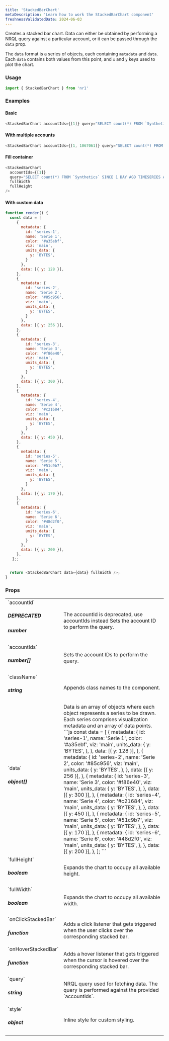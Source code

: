 ```yaml
---
title: 'StackedBarChart'
metaDescription: 'Learn how to work the StackedBarChart component'
freshnessValidatedDate: 2024-06-03
---
```


Creates a stacked bar chart. Data can either be obtained by performing a NRQL query against a particular account, or it can be passed through the `data` prop.

The `data` format is a series of objects, each containing `metadata` and `data`. Each `data` contains both values from this point, and `x` and `y` keys used to plot the chart.

### Usage

```js
import { StackedBarChart } from 'nr1'
```



### Examples

#### Basic

```js
<StackedBarChart accountIds={[1]} query="SELECT count(*) FROM `Synthetics` SINCE 1 DAY AGO TIMESERIES AUTO FACET jobType" />
```



#### With multiple accounts

```js
<StackedBarChart accountIds={[1, 1067061]} query="SELECT count(*) FROM `Synthetics` SINCE 1 DAY AGO TIMESERIES AUTO FACET jobType" />
```



#### Fill container

```js
<StackedBarChart
  accountIds={[1]}
  query="SELECT count(*) FROM `Synthetics` SINCE 1 DAY AGO TIMESERIES AUTO FACET jobType"
  fullWidth
  fullHeight
/>
```



#### With custom data

```js
function render() {
  const data = [
     {
       metadata: {
         id: 'series-1',
         name: 'Serie 1',
         color: '#a35ebf',
         viz: 'main',
         units_data: {
           y: 'BYTES',
         }
       },
       data: [{ y: 128 }],
     },
     {
       metadata: {
         id: 'series-2',
         name: 'Serie 2',
         color: '#85c956',
         viz: 'main',
         units_data: {
           y: 'BYTES',
         }
       },
       data: [{ y: 256 }],
     },
     {
       metadata: {
         id: 'series-3',
         name: 'Serie 3',
         color: '#f86e40',
         viz: 'main',
         units_data: {
           y: 'BYTES',
         }
       },
       data: [{ y: 300 }],
     },
     {
       metadata: {
         id: 'series-4',
         name: 'Serie 4',
         color: '#c21684',
         viz: 'main',
         units_data: {
           y: 'BYTES',
         }
       },
       data: [{ y: 450 }],
     },
     {
       metadata: {
         id: 'series-5',
         name: 'Serie 5',
         color: '#51c9b7',
         viz: 'main',
         units_data: {
           y: 'BYTES',
         }
       },
       data: [{ y: 170 }],
     },
     {
       metadata: {
         id: 'series-6',
         name: 'Serie 6',
         color: '#48d2f0',
         viz: 'main',
         units_data: {
           y: 'BYTES',
         }
       },
       data: [{ y: 200 }],
     },
   ];;


  return <StackedBarChart data={data} fullWidth />;
}
```



### Props

<table>
    <tbody>
        <tr>
            <td>`accountId` <h5>DEPRECATED</h5> <h5>number</h5></td>
            <td><Callout variant='caution' title='Due November 1st, 2022' > The accountId is deprecated, use accountIds instead </Callout>Sets the account ID to perform the query.</td>
        </tr>
        <tr>
            <td>`accountIds` <h5>number[]</h5></td>
            <td>Sets the account IDs to perform the query.</td>
        </tr>
        <tr>
            <td>`className` <h5>string</h5></td>
            <td>Appends class names to the component.</td>
        </tr>
        <tr>
            <td>`data` <h5>object[]</h5></td>
            <td>Data is an array of objects where each object represents a series to be drawn. Each series comprises visualization metadata and an array of data points.
```js
const data = [
  {
    metadata: {
      id: 'series-1',
      name: 'Serie 1',
      color: '#a35ebf',
      viz: 'main',
      units_data: {
        y: 'BYTES',
      },
    },
    data: [{ y: 128 }],
  },
  {
    metadata: {
      id: 'series-2',
      name: 'Serie 2',
      color: '#85c956',
      viz: 'main',
      units_data: {
        y: 'BYTES',
      },
    },
    data: [{ y: 256 }],
  },
  {
    metadata: {
      id: 'series-3',
      name: 'Serie 3',
      color: '#f86e40',
      viz: 'main',
      units_data: {
        y: 'BYTES',
      },
    },
    data: [{ y: 300 }],
  },
  {
    metadata: {
      id: 'series-4',
      name: 'Serie 4',
      color: '#c21684',
      viz: 'main',
      units_data: {
        y: 'BYTES',
      },
    },
    data: [{ y: 450 }],
  },
  {
    metadata: {
      id: 'series-5',
      name: 'Serie 5',
      color: '#51c9b7',
      viz: 'main',
      units_data: {
        y: 'BYTES',
      },
    },
    data: [{ y: 170 }],
  },
  {
    metadata: {
      id: 'series-6',
      name: 'Serie 6',
      color: '#48d2f0',
      viz: 'main',
      units_data: {
        y: 'BYTES',
      },
    },
    data: [{ y: 200 }],
  },
];
```
            </td>
        </tr>
        <tr>
            <td>`fullHeight` <h5>boolean</h5></td>
            <td>Expands the chart to occupy all available height.</td>
        </tr>
        <tr>
            <td>`fullWidth` <h5>boolean</h5></td>
            <td>Expands the chart to occupy all available width.</td>
        </tr>
        <tr>
            <td>`onClickStackedBar` <h5>function</h5></td>
            <td>Adds a click listener that gets triggered when the user clicks over the corresponding stacked bar.</td>
        </tr>
        <tr>
            <td>`onHoverStackedBar` <h5>function</h5></td>
            <td>Adds a hover listener that gets triggered when the cursor is hovered over the corresponding stacked bar.</td>
        </tr>
        <tr>
            <td>`query` <h5>string</h5></td>
            <td>NRQL query used for fetching data. The query is performed against the provided `accountIds`.</td>
        </tr>
        <tr>
            <td>`style` <h5>object</h5></td>
            <td>Inline style for custom styling.</td>
        </tr>
    </tbody>
</table>